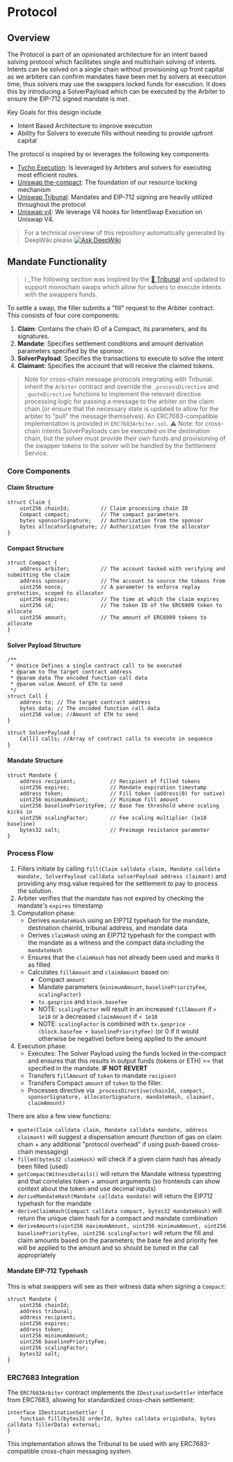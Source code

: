 # Protocol

## Overview

The Protocol is part of an opinionated architecture for an intent based solving protocol which facilitates single and multichain solving of intents. Intents can be solved on a single chain without provisioning up front capital as we arbiters can confirm mandates have been met by solvers at execution time, thus solvers may use the swappers locked funds for execution. It does this by introducing a SolverPayload which can be executed by the Arbiter to ensure the EIP-712 signed mandate is met.

Key Goals for this design include

- Intent Based Architecture to improve execution
- Ability for Solvers to execute fills without needing to provide upfront capital

The protocol is inspired by or leverages the following key components

- [Tycho Execution](https://github.com/propeller-heads/tycho-execution): Is leveraged by Arbiters and solvers for executing most efficient routes.
- [Uniswap the-compact](https://github.com/uniswap/the-compact): The foundation of our resource locking mechanism
- [Uniswap Tribunal](https://github.com/uniswap/tribunal): Mandates and EIP-712 signing are heavily utilized throughout the protocol
- [Uniswap v4](https://github.com/uniswap/v4-core): We leverage V4 hooks for IntentSwap Execution on Uniswap V4.

> For a technical overview of this repository automatically generated by DeepWiki please
> [![Ask DeepWiki](https://deepwiki.com/badge.svg)](https://deepwiki.com/jincubator/protocol)

## Mandate Functionality

> :information_source: \_The following section was inspired by the [:unicorn: Tribunal](https://github.com/uniswap/tribunal) and updated to support monochain swaps which allow for solvers to execute intents with the swappers funds.

To settle a swap, the filler submits a "fill" request to the Arbiter contract. This consists of four core components:

1. **Claim**: Contains the chain ID of a Compact, its parameters, and its signatures.
2. **Mandate**: Specifies settlement conditions and amount derivation parameters specified by the sponsor.
3. **SolverPayload**: Specifies the transactions to execute to solve the intent
4. **Claimant**: Specifies the account that will receive the claimed tokens.

> Note for cross-chain message protocols integrating with Tribunal: inherit the `Arbiter` contract and override the `_processDirective` and `_quoteDirective` functions to implement the relevant directive processing logic for passing a message to the arbiter on the claim chain (or ensure that the necessary state is updated to allow for the arbiter to "pull" the message themselves). An ERC7683-compatible implementation is provided in `ERC7683Arbiter.sol`.
> ⚠️ Note: for cross-chain intents SolverPayloads can be executed on the destination chain, but the solver must provide their own funds and provisioning of the swapper tokens to the solver will be handled by the Settlement Service.

### Core Components

#### Claim Structure

```solidity
struct Claim {
    uint256 chainId;          // Claim processing chain ID
    Compact compact;          // The compact parameters
    bytes sponsorSignature;   // Authorization from the sponsor
    bytes allocatorSignature; // Authorization from the allocator
}
```

#### Compact Structure

```solidity
struct Compact {
    address arbiter;          // The account tasked with verifying and submitting the claim
    address sponsor;          // The account to source the tokens from
    uint256 nonce;            // A parameter to enforce replay protection, scoped to allocator
    uint256 expires;          // The time at which the claim expires
    uint256 id;               // The token ID of the ERC6909 token to allocate
    uint256 amount;           // The amount of ERC6909 tokens to allocate
}
```

#### Solver Payload Structure

```solidity
/**
 * @notice Defines a single contract call to be executed
 * @param to The target contract address
 * @param data The encoded function call data
 * @param value Amount of ETH to send
 */
struct Call {
    address to; // The target contract address
    bytes data; // The encoded function call data
    uint256 value; //Amount of ETH to send
}

struct SolverPayload {
    Call[] calls; //Array of contract calls to execute in sequence
}
```

#### Mandate Structure

```solidity
struct Mandate {
    address recipient;           // Recipient of filled tokens
    uint256 expires;             // Mandate expiration timestamp
    address token;               // Fill token (address(0) for native)
    uint256 minimumAmount;       // Minimum fill amount
    uint256 baselinePriorityFee; // Base fee threshold where scaling kicks in
    uint256 scalingFactor;       // Fee scaling multiplier (1e18 baseline)
    bytes32 salt;                // Preimage resistance parameter
}
```

### Process Flow

1. Fillers initiate by calling `fill(Claim calldata claim, Mandate calldata mandate, SolverPayload calldata solverPayload address claimant)` and providing any msg.value required for the settlement to pay to process the solution.
2. Arbiter verifies that the mandate has not expired by checking the mandate's `expires` timestamp
3. Computation phase:
   - Derives `mandateHash` using an EIP712 typehash for the mandate, destination chainId, tribunal address, and mandate data
   - Derives `claimHash` using an EIP712 typehash for the compact with the mandate as a witness and the compact data including the `mandateHash`
   - Ensures that the `claimHash` has not already been used and marks it as filled
   - Calculates `fillAmount` and `claimAmount` based on:
     - Compact `amount`
     - Mandate parameters (`minimumAmount`, `baselinePriorityFee`, `scalingFactor`)
     - `tx.gasprice` and `block.basefee`
     - NOTE: `scalingFactor` will result in an increased `fillAmount` if `> 1e18` or a decreased `claimAmount` if `< 1e18`
     - NOTE: `scalingFactor` is combined with `tx.gasprice - (block.basefee + baselinePriorityFee)` (or 0 if it would otherwise be negative) before being applied to the amount
4. Execution phase:
   - Executes: The Solver Payload using the funds locked in the-compact and ensures that this results in output funds (tokens or ETH) >= that specified in the mandate. **IF NOT REVERT**
   - Transfers `fillAmount` of `token` to mandate `recipient`
   - Transfers Compact `amount` of `token` to the filler.
   - Processes directive via `_processDirective(chainId, compact, sponsorSignature, allocatorSignature, mandateHash, claimant, claimAmount)`

There are also a few view functions:

- `quote(Claim calldata claim, Mandate calldata mandate, address claimant)` will suggest a dispensation amount (function of gas on claim chain + any additional "protocol overhead" if using push-based cross-chain messaging)
- `filled(bytes32 claimHash)` will check if a given claim hash has already been filled (used)
- `getCompactWitnessDetails()` will return the Mandate witness typestring and that correlates token + amount arguments (so frontends can show context about the token and use decimal inputs)
- `deriveMandateHash(Mandate calldata mandate)` will return the EIP712 typehash for the mandate
- `deriveClaimHash(Compact calldata compact, bytes32 mandateHash)` will return the unique claim hash for a compact and mandate combination
- `deriveAmounts(uint256 maximumAmount, uint256 minimumAmount, uint256 baselinePriorityFee, uint256 scalingFactor)` will return the fill and claim amounts based on the parameters; the base fee and priority fee will be applied to the amount and so should be tuned in the call appropriately

#### Mandate EIP-712 Typehash

This is what swappers will see as their witness data when signing a `Compact`:

```solidity
struct Mandate {
    uint256 chainId;
    address tribunal;
    address recipient;
    uint256 expires;
    address token;
    uint256 minimumAmount;
    uint256 baselinePriorityFee;
    uint256 scalingFactor;
    bytes32 salt;
}
```

### ERC7683 Integration

The `ERC7683Arbiter` contract implements the `IDestinationSettler` interface from ERC7683, allowing for standardized cross-chain settlement:

```solidity
interface IDestinationSettler {
    function fill(bytes32 orderId, bytes calldata originData, bytes calldata fillerData) external;
}
```

This implementation allows the Tribunal to be used with any ERC7683-compatible cross-chain messaging system.
